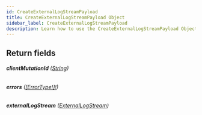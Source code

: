 ```yaml
---
id: CreateExternalLogStreamPayload
title: CreateExternalLogStreamPayload Object
sidebar_label: CreateExternalLogStreamPayload
description: Learn how to use the CreateExternalLogStreamPayload Object for 's API.
---
```


## Return fields

###### <b>clientMutationId</b> ([String](api/schema/scalar/String.mdx))

###### <b>errors</b> ([[ErrorType!]!](api/schema/object/ErrorType.mdx))

###### <b>externalLogStream</b> ([ExternalLogStream](api/schema/object/ExternalLogStream.mdx))

